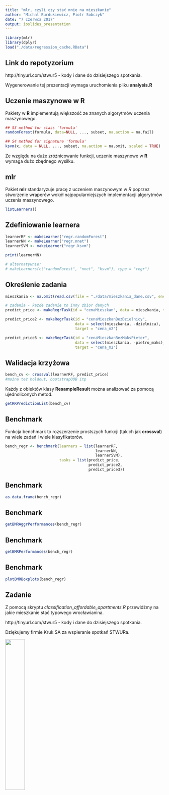 ```yaml
---
title: "mlr, czyli czy stać mnie na mieszkanie"
author: "Michal Burdukiewicz, Piotr Sobczyk"
date: "7 czerwca 2017"
output: ioslides_presentation
---
```


```r
library(mlr)
library(dplyr)
load("./data/regression_cache.RData")
```

## Link do repotyzorium

http://tinyurl.com/stwur5 - kody i dane do dzisiejszego spotkania.

Wygenerowanie tej prezentacji wymaga uruchomienia pliku **analysis.R**

## Uczenie maszynowe w R

Pakiety w **R** implementują większość ze znanych algorytmów uczenia maszynowego.

```r
## S3 method for class 'formula'
randomForest(formula, data=NULL, ..., subset, na.action = na.fail)

## S4 method for signature 'formula'
ksvm(x, data = NULL, ..., subset, na.action = na.omit, scaled = TRUE)
```

Ze względu na duże zróżnicowanie funkcji, uczenie maszynowe w **R** wymaga dużo zbędnego wysiłku.

## mlr

Pakiet **mlr** standaryzuje pracę z uczeniem maszynowym w *R* poprzez stworzenie wraperów wokół najpopularniejszych implementacji algorytmów uczenia maszynowego.

```r
listLearners()
```

## Zdefiniowanie learnera

```r
learnerRF <- makeLearner("regr.randomForest")
learnerNN <- makeLearner("regr.nnet")
learnerSVM <- makeLearner("regr.ksvm")

print(learnerNN)

# alternatywnie:
# makeLearners(c("randomForest", "nnet", "ksvm"), type = "regr")
```

## Określenie zadania

```r
mieszkania <- na.omit(read.csv(file = "./data/mieszkania_dane.csv", encoding = "UTF-8"))

# zadania - kazde zadanie to inny zbior danych
predict_price <- makeRegrTask(id = "cenaMieszkan", data = mieszkania, target = "cena_m2")

predict_price2 <- makeRegrTask(id = "cenaMieszkanBezDzielnicy", 
                               data = select(mieszkania, -dzielnica), 
                               target = "cena_m2")

predict_price3 <- makeRegrTask(id = "cenaMieszkanBezMaksPieter", 
                               data = select(mieszkania, -pietro_maks), 
                               target = "cena_m2")
```

## Walidacja krzyżowa

```r
bench_cv <- crossval(learnerRF, predict_price)
#można też holdout, bootstrapOOB itp
```

Każdy z obiektów klasy **ResampleResult** można analizować za pomocą ujednoliconych metod.

```r
getRRPredictionList(bench_cv)
```

## Benchmark

Funkcja benchmark to rozszerzenie prostszych funkcji (takich jak **crossval**) na wiele zadań i wiele klasyfikatorów.

```r
bench_regr <- benchmark(learners = list(learnerRF,
                                        learnerNN,
                                        learnerSVM),
                        tasks = list(predict_price,
                                     predict_price2,
                                     predict_price3))
```

## Benchmark

```r
as.data.frame(bench_regr)
```


## Benchmark

```r
getBMRAggrPerformances(bench_regr)
```

## Benchmark

```r
getBMRPerformances(bench_regr)
```

## Benchmark

```r
plotBMRBoxplots(bench_regr)
```

## Zadanie

Z pomocą skryptu *classification_affordable_apartments.R* przewidźmy na jakie mieszkanie stać typowego wrocławianina.

http://tinyurl.com/stwur5 - kody i dane do dzisiejszego spotkania.

Dziękujemy firmie Kruk SA za wspieranie spotkań STWURa.

<img src='https://stwur.github.io/STWUR//images/kruk_logo.jpg' id="logo" height="35%" width="35%"/>